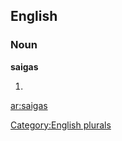 ==English==

===Noun===
'''saigas'''

# {{plural of|[[saiga]]}}

[[Category:English plurals]]

[[ar:saigas]]